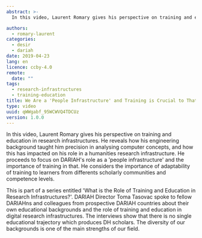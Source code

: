 ```yaml
---
abstract: >-
  In this video, Laurent Romary gives his perspective on training and education in research infrastructures. He reveals how his engineering background taught him precision in analysing computer concepts, and how this has impacted on his role in a humanities research infrastructure. He proceeds to focus on DARIAH's role as a 'people infrastructure' and the importance of training in that. He considers the importance of adaptability of training to learners from differents scholarly communities and competence levels.

authors:
  - romary-laurent
categories:
  - desir
  - dariah
date: 2019-04-23
lang: en
licence: ccby-4.0
remote:
  date: ""
tags:
  - research-infrastructures
  - training-education
title: We Are a 'People Infrastructure' and Training is Crucial to That
type: video
uuid: qWWgabf_95WCWVQ4TDCUz
version: 1.0.0
---
```


In this video, Laurent Romary gives his perspective on training and education in research infrastructures. He reveals how his engineering background taught him precision in analysing computer concepts, and how this has impacted on his role in a humanities research infrastructure. He proceeds to focus on DARIAH's role as a 'people infrastructure' and the importance of training in that. He considers the importance of adaptability of training to learners from differents scholarly communities and competence levels.

This is part of a series entitled 'What is the Role of Training and Education in Research Infrastructures?'. DARIAH Director Toma Tasovac spoke to fellow DARIAHns and colleagues from prospective DARIAH countries about their own educational backgrounds and the role of training and education in digital research infrastructures. The interviews show that there is no single educational trajectory which produces DH scholars. The diversity of our backgrounds is one of the main strengths of our field.

<VideoCard
  title="We Are a 'People Infrastructure' and Training is Crucial to That"
  id="OqYJNUmhJzw"
  image="/assets/images/cms/posts/we-are-a-people-infrastructure/romary-training.png"
/>
